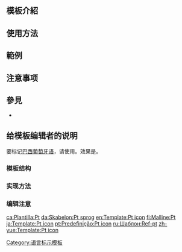 <includeonly><!-- 在這裡加入模板的保護標識 --></includeonly><noinclude>{{template doc page viewed directly}}</noinclude>
<!-- 在本行下編輯模板說明 -->
== 模板介紹 ==

== 使用方法 ==

== 範例 ==

== 注意事项 ==

== 參見 ==
* {{tl|pt-br}}

== 给模板编辑者的说明 ==
要标记[[巴西葡萄牙语]]，请使用{{tl|pt-br}}。效果是{{pt-br}}。
=== 模板结构 ===
=== 实现方法 ===
=== 编辑注意 ===

<includeonly>
<!-- 本行下加入模板的分類 -->
[[Category:语言标示模板]]
<!-- 本行下加入模板的跨語言鏈接 -->
[[ca:Plantilla:Pt]]
[[da:Skabelon:Pt sprog]]
[[en:Template:Pt icon]]
[[fi:Malline:Pt]]
[[ja:Template:Pt icon]]
[[pt:Predefinição:Pt icon]]
[[ru:Шаблон:Ref-pt]]
[[zh-yue:Template:Pt icon]]
</includeonly>